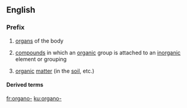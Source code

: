 {{also|organo|órgano|organò}}
==English==

===Prefix===
{{head|en|prefixes}}

# [[organ]]s of the body
# {{lb|en|chemistry|forms adjectives and nouns|sometimes hyphenated}} [[compound]]s in which an [[organic]] group is attached to an [[inorganic]] element or grouping
# [[organic]] [[matter]] (in the [[soil]], etc.)

====Derived terms====
{{prefixsee|en}}
{{der3
|{{l|en|organoalkali}}
|{{l|en|organogenous}}
|{{l|en|organographical}}
|{{l|en|organolite}}
|{{l|en|organosiloxane}}, {{l|en|organo-siloxane}}
}}

[[fr:organo-]]
[[ku:organo-]]